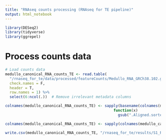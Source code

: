 ```yaml
---
title: "RNAseq counts processing (RNAseq for TE pipeline)"
output: html_notebook
---
```


```r
library(DESeq2)
library(tidyverse)
library(ggrepel)
```

# Process counts data
```r
# Load counts data
medullo_canonical_RNA_counts_TE <- read.table(
  "/rnaseq_for_te/data/processed/featureCounts/Medullo_RNA_GRCh38.102.geneCountsCDS.txt", 
  check.names = F, 
  header = T, 
  row.names = 1) %>%
  select(6:ncol(.))  # Remove irrelevant metadata columns

colnames(medullo_canonical_RNA_counts_TE) <- sapply(basename(colnames(medullo_canonical_RNA_counts_TE)),
                                                 function(x)
                                                   gsub(".Aligned.sortedByCoord.out.bam", "", x))

colnames(medullo_canonical_RNA_counts_TE) <- sapply(colnames(medullo_canonical_RNA_counts_TE), function(x) paste0(str_split(x, pattern = "_")[[1]][1:2], collapse = "_"))

write.csv(medullo_canonical_RNA_counts_TE, "/rnaseq_for_te/results/S1_RNA_for_te_canonical_counts.csv", quote = F)
```

